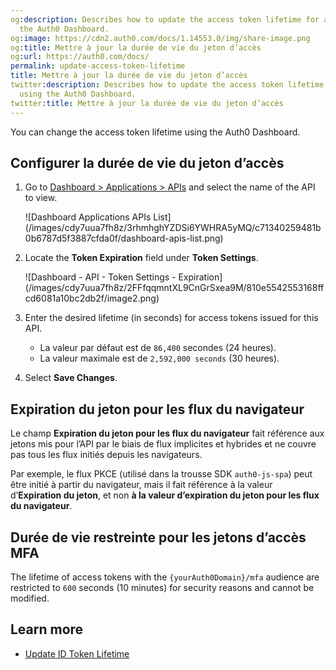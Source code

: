 ```yaml
---
og:description: Describes how to update the access token lifetime for an API using
  the Auth0 Dashboard.
og:image: https://cdn2.auth0.com/docs/1.14553.0/img/share-image.png
og:title: Mettre à jour la durée de vie du jeton d’accès
og:url: https://auth0.com/docs/
permalink: update-access-token-lifetime
title: Mettre à jour la durée de vie du jeton d’accès
twitter:description: Describes how to update the access token lifetime for an API
  using the Auth0 Dashboard.
twitter:title: Mettre à jour la durée de vie du jeton d’accès
---
```


You can change the <Tooltip tip="Access Token: Authorization credential, in the form of an opaque string or JWT, used to access an API." cta="View Glossary" href="/docs/glossary?term=access+token">access token</Tooltip> lifetime using the <Tooltip tip="Access Token: Authorization credential, in the form of an opaque string or JWT, used to access an API." cta="View Glossary" href="/docs/glossary?term=Auth0+Dashboard">Auth0 Dashboard</Tooltip>.

## Configurer la durée de vie du jeton d’accès

1. Go to [Dashboard > Applications > APIs](https://manage.auth0.com/#/apis) and select the name of the API to view.

   <Frame>![Dashboard Applications APIs List](/images/cdy7uua7fh8z/3rhmhghYZDSi6YWHRA5yMQ/c71340259481b0b6787d5f3887cfda0f/dashboard-apis-list.png)</Frame>
2. Locate the **Token Expiration** field under **Token Settings**.

   <Frame>![Dashboard - API - Token Settings - Expiration](/images/cdy7uua7fh8z/2FFfqqmntXL9CnGrSxea9M/810e5542553168ffcd6081a10bc2db2f/image2.png)</Frame>
3. Enter the desired lifetime (in seconds) for access tokens issued for this API.

   * La valeur par défaut est de `86,400` secondes (24 heures).
   * La valeur maximale est de `2,592,000 seconds` (30 heures).
4. Select **Save Changes**.

## Expiration du jeton pour les flux du navigateur

Le champ **Expiration du jeton pour les flux du navigateur** fait référence aux jetons mis pour l’API par le biais de flux implicites et hybrides et ne couvre pas tous les flux initiés depuis les navigateurs.

Par exemple, le flux PKCE (utilisé dans la trousse SDK `auth0-js-spa`) peut être initié à partir du navigateur, mais il fait référence à la valeur d’**Expiration du jeton**, et non **à la valeur d’expiration du jeton pour les flux du navigateur**.

## Durée de vie restreinte pour les jetons d’accès MFA

The lifetime of access tokens with the `{yourAuth0Domain}/mfa` <Tooltip tip="Audience: Unique identifier of the audience for an issued token. Named aud in a token, its value contains the ID of either an application (Client ID) for an ID Token or an API (API Identifier) for an Access Token." cta="View Glossary" href="/docs/glossary?term=audience">audience</Tooltip> are restricted to `600` seconds (10 minutes) for security reasons and cannot be modified.

## Learn more

* [Update ID Token Lifetime](/docs/secure/tokens/id-tokens/update-id-token-lifetime)